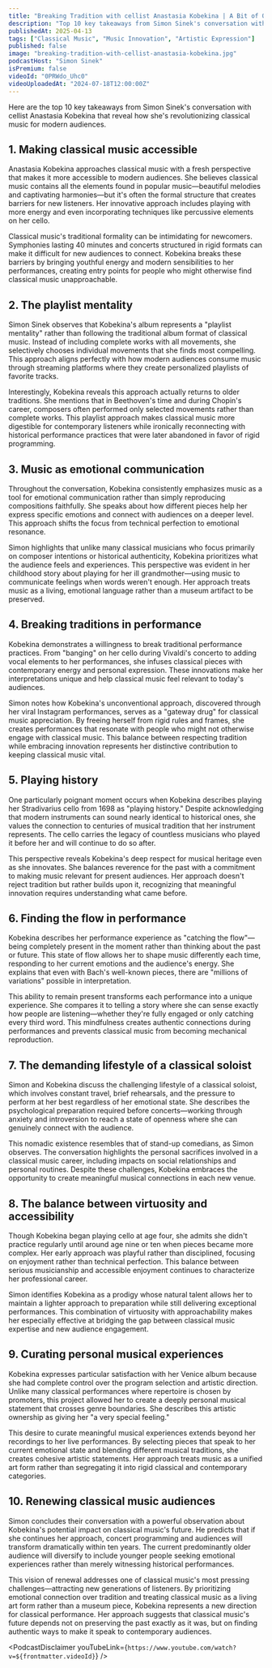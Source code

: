 ```yaml
---
title: "Breaking Tradition with cellist Anastasia Kobekina | A Bit of Optimism Podcast"
description: "Top 10 key takeaways from Simon Sinek's conversation with cellist Anastasia Kobekina that reveal how she's revolutionizing classical music for modern audiences."
publishedAt: 2025-04-13
tags: ["Classical Music", "Music Innovation", "Artistic Expression"]
published: false
image: "breaking-tradition-with-cellist-anastasia-kobekina.jpg"
podcastHost: "Simon Sinek"
isPremium: false
videoId: "0PRWdo_Uhc0"
videoUploadedAt: "2024-07-18T12:00:00Z"
---
```



<PodcastSummaryPageLayout frontmatter={frontmatter}>

Here are the top 10 key takeaways from Simon Sinek's conversation with cellist Anastasia Kobekina that reveal how she's revolutionizing classical music for modern audiences.

## 1. Making classical music accessible

Anastasia Kobekina approaches classical music with a fresh perspective that makes it more accessible to modern audiences. She believes classical music contains all the elements found in popular music—beautiful melodies and captivating harmonies—but it's often the formal structure that creates barriers for new listeners. Her innovative approach includes playing with more energy and even incorporating techniques like percussive elements on her cello.

Classical music's traditional formality can be intimidating for newcomers. Symphonies lasting 40 minutes and concerts structured in rigid formats can make it difficult for new audiences to connect. Kobekina breaks these barriers by bringing youthful energy and modern sensibilities to her performances, creating entry points for people who might otherwise find classical music unapproachable.

## 2. The playlist mentality

Simon Sinek observes that Kobekina's album represents a "playlist mentality" rather than following the traditional album format of classical music. Instead of including complete works with all movements, she selectively chooses individual movements that she finds most compelling. This approach aligns perfectly with how modern audiences consume music through streaming platforms where they create personalized playlists of favorite tracks.

Interestingly, Kobekina reveals this approach actually returns to older traditions. She mentions that in Beethoven's time and during Chopin's career, composers often performed only selected movements rather than complete works. This playlist approach makes classical music more digestible for contemporary listeners while ironically reconnecting with historical performance practices that were later abandoned in favor of rigid programming.

## 3. Music as emotional communication

Throughout the conversation, Kobekina consistently emphasizes music as a tool for emotional communication rather than simply reproducing compositions faithfully. She speaks about how different pieces help her express specific emotions and connect with audiences on a deeper level. This approach shifts the focus from technical perfection to emotional resonance.

Simon highlights that unlike many classical musicians who focus primarily on composer intentions or historical authenticity, Kobekina prioritizes what the audience feels and experiences. This perspective was evident in her childhood story about playing for her ill grandmother—using music to communicate feelings when words weren't enough. Her approach treats music as a living, emotional language rather than a museum artifact to be preserved.

## 4. Breaking traditions in performance

Kobekina demonstrates a willingness to break traditional performance practices. From "banging" on her cello during Vivaldi's concerto to adding vocal elements to her performances, she infuses classical pieces with contemporary energy and personal expression. These innovations make her interpretations unique and help classical music feel relevant to today's audiences.

Simon notes how Kobekina's unconventional approach, discovered through her viral Instagram performances, serves as a "gateway drug" for classical music appreciation. By freeing herself from rigid rules and frames, she creates performances that resonate with people who might not otherwise engage with classical music. This balance between respecting tradition while embracing innovation represents her distinctive contribution to keeping classical music vital.

## 5. Playing history

One particularly poignant moment occurs when Kobekina describes playing her Stradivarius cello from 1698 as "playing history." Despite acknowledging that modern instruments can sound nearly identical to historical ones, she values the connection to centuries of musical tradition that her instrument represents. The cello carries the legacy of countless musicians who played it before her and will continue to do so after.

This perspective reveals Kobekina's deep respect for musical heritage even as she innovates. She balances reverence for the past with a commitment to making music relevant for present audiences. Her approach doesn't reject tradition but rather builds upon it, recognizing that meaningful innovation requires understanding what came before.

## 6. Finding the flow in performance

Kobekina describes her performance experience as "catching the flow"—being completely present in the moment rather than thinking about the past or future. This state of flow allows her to shape music differently each time, responding to her current emotions and the audience's energy. She explains that even with Bach's well-known pieces, there are "millions of variations" possible in interpretation.

This ability to remain present transforms each performance into a unique experience. She compares it to telling a story where she can sense exactly how people are listening—whether they're fully engaged or only catching every third word. This mindfulness creates authentic connections during performances and prevents classical music from becoming mechanical reproduction.

## 7. The demanding lifestyle of a classical soloist

Simon and Kobekina discuss the challenging lifestyle of a classical soloist, which involves constant travel, brief rehearsals, and the pressure to perform at her best regardless of her emotional state. She describes the psychological preparation required before concerts—working through anxiety and introversion to reach a state of openness where she can genuinely connect with the audience.

This nomadic existence resembles that of stand-up comedians, as Simon observes. The conversation highlights the personal sacrifices involved in a classical music career, including impacts on social relationships and personal routines. Despite these challenges, Kobekina embraces the opportunity to create meaningful musical connections in each new venue.

## 8. The balance between virtuosity and accessibility

Though Kobekina began playing cello at age four, she admits she didn't practice regularly until around age nine or ten when pieces became more complex. Her early approach was playful rather than disciplined, focusing on enjoyment rather than technical perfection. This balance between serious musicianship and accessible enjoyment continues to characterize her professional career.

Simon identifies Kobekina as a prodigy whose natural talent allows her to maintain a lighter approach to preparation while still delivering exceptional performances. This combination of virtuosity with approachability makes her especially effective at bridging the gap between classical music expertise and new audience engagement.

## 9. Curating personal musical experiences

Kobekina expresses particular satisfaction with her Venice album because she had complete control over the program selection and artistic direction. Unlike many classical performances where repertoire is chosen by promoters, this project allowed her to create a deeply personal musical statement that crosses genre boundaries. She describes this artistic ownership as giving her "a very special feeling."

This desire to curate meaningful musical experiences extends beyond her recordings to her live performances. By selecting pieces that speak to her current emotional state and blending different musical traditions, she creates cohesive artistic statements. Her approach treats music as a unified art form rather than segregating it into rigid classical and contemporary categories.

## 10. Renewing classical music audiences

Simon concludes their conversation with a powerful observation about Kobekina's potential impact on classical music's future. He predicts that if she continues her approach, concert programming and audiences will transform dramatically within ten years. The current predominantly older audience will diversify to include younger people seeking emotional experiences rather than merely witnessing historical performances.

This vision of renewal addresses one of classical music's most pressing challenges—attracting new generations of listeners. By prioritizing emotional connection over tradition and treating classical music as a living art form rather than a museum piece, Kobekina represents a new direction for classical performance. Her approach suggests that classical music's future depends not on preserving the past exactly as it was, but on finding authentic ways to make it speak to contemporary audiences.

<PodcastDisclaimer
  youTubeLink={`https://www.youtube.com/watch?v=${frontmatter.videoId}`}
/>

</PodcastSummaryPageLayout>
